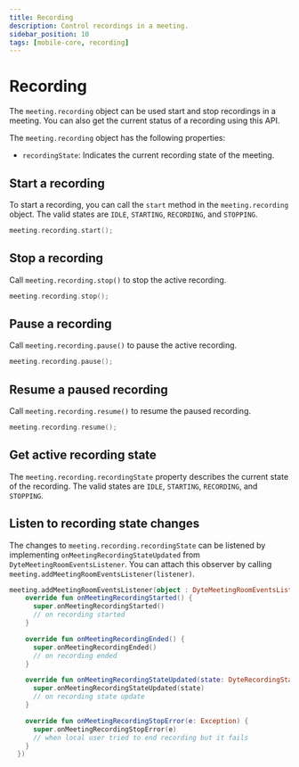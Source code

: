 ```yaml
---
title: Recording
description: Control recordings in a meeting.
sidebar_position: 10
tags: [mobile-core, recording]
---
```


# Recording

The `meeting.recording` object can be used start and stop recordings in a
meeting. You can also get the current status of a recording using this API.

The `meeting.recording` object has the following properties:

- `recordingState`: Indicates the current recording state of the meeting.

## Start a recording

To start a recording, you can call the `start` method in the `meeting.recording`
object. The valid states are `IDLE`, `STARTING`, `RECORDING`, and `STOPPING`.

```kotlin
meeting.recording.start();
```

## Stop a recording

Call `meeting.recording.stop()` to stop the active recording.

```kotlin
meeting.recording.stop();
```

## Pause a recording

Call `meeting.recording.pause()` to pause the active recording.

```kotlin
meeting.recording.pause();
```

## Resume a paused recording

Call `meeting.recording.resume()` to resume the paused recording.

```kotlin
meeting.recording.resume();
```

## Get active recording state

The `meeting.recording.recordingState` property describes the current state of
the recording. The valid states are `IDLE`, `STARTING`, `RECORDING`, and
`STOPPING`.

## Listen to recording state changes

The changes to `meeting.recording.recordingState` can be listened by
implementing `onMeetingRecordingStateUpdated` from
`DyteMeetingRoomEventsListener`. You can attach this observer by calling
`meeting.addMeetingRoomEventsListener(listener)`.

```kotlin
meeting.addMeetingRoomEventsListener(object : DyteMeetingRoomEventsListener {
    override fun onMeetingRecordingStarted() {
      super.onMeetingRecordingStarted()
      // on recording started
    }

    override fun onMeetingRecordingEnded() {
      super.onMeetingRecordingEnded()
      // on recording ended
    }

    override fun onMeetingRecordingStateUpdated(state: DyteRecordingState) {
      super.onMeetingRecordingStateUpdated(state)
      // on recording state update
    }

    override fun onMeetingRecordingStopError(e: Exception) {
      super.onMeetingRecordingStopError(e)
      // when local user tried to end recording but it fails
    }
  })
```
